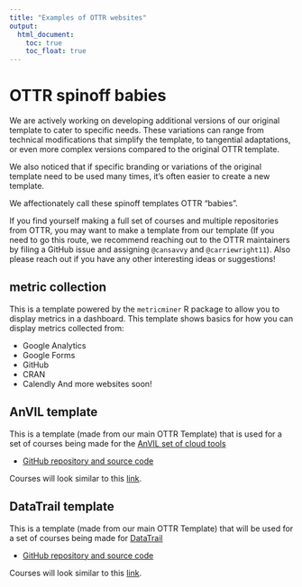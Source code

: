 ```yaml
---
title: "Examples of OTTR websites"
output:
  html_document:
    toc: true
    toc_float: true
---
```


# OTTR spinoff babies

We are actively working on developing additional versions of our original template to cater to specific needs. These variations can range from technical modifications that simplify the template, to tangential adaptations, or even more complex versions compared to the original OTTR template.

We also noticed that if specific branding or variations of the original template need to be used many times, it's often easier to create a new template.

We affectionately call these spinoff templates OTTR "babies".

If you find yourself making a full set of courses and multiple repositories from OTTR, you may want to make a template from our template (If you need to go this route, we recommend reaching out to the OTTR maintainers by filing a GitHub issue and assigning `@cansavvy` and `@carriewright11`). Also please reach out if you have any other interesting ideas or suggestions!

## metric collection

This is a template powered by the `metricminer` R package to allow you to display metrics in a dashboard.
This template shows basics for how you can display metrics collected from:

- Google Analytics
- Google Forms
- GitHub
- CRAN
- Calendly
And more websites soon!

## AnVIL template

This is a template (made from our main OTTR Template) that is used for a set of courses being made for the [AnVIL set of cloud tools](https://anvilproject.org/)

- [GitHub repository and source code](https://github.com/jhudsl/AnVIL_Template)  


Courses will look similar to this [link](https://jhudatascience.org/AnVIL_Template/).

## DataTrail template

This is a template (made from our main OTTR Template) that will be used for a set of courses being made for [DataTrail](https://www.datatrail.org/)

- [GitHub repository and source code](https://github.com/datatrail-jhu/DataTrail_Template)

Courses will look similar to this [link](https://datatrail-jhu.github.io/DataTrail_Template/introduction.html).

<br>
